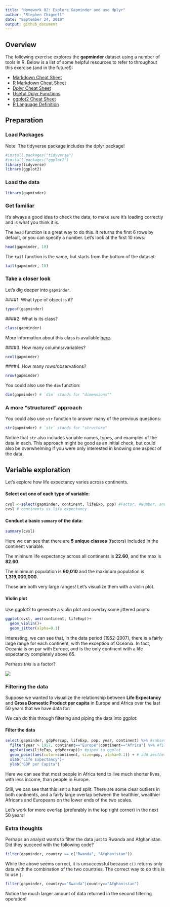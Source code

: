 ```yaml
---
title: "Homework 02: Explore Gapminder and use dplyr"
author: "Stephen Chignell"
date: "September 24, 2018"
output: github_document
---
```

## Overview
The following exercise explores the **gapminder** dataset using a number of tools in R. 
Below is a list of some helpful resources to refer to throughout this exercise (and in the future!):

- [Markdown Cheat Sheet](https://github.com/adam-p/markdown-here/wiki/Markdown-Cheatsheet)
- [R Markdown Cheat Sheet](https://www.rstudio.com/wp-content/uploads/2016/03/rmarkdown-cheatsheet-2.0.pdf)
- [Dplyr Cheat Sheet](https://www.rstudio.com/wp-content/uploads/2015/02/data-wrangling-cheatsheet.pdf)
- [Useful Dplyr Functions](https://www.r-bloggers.com/useful-dplyr-functions-wexamples/)
- [ggplot2 Cheat Sheet](https://www.rstudio.com/wp-content/uploads/2015/03/ggplot2-cheatsheet.pdf)
- [R Language Definition](https://stat.ethz.ch/R-manual/R-devel/doc/manual/R-lang.html#Objects)


## Preparation

### Load Packages
Note: The tidyverse package includes the dplyr package!
```r
#install.packages("tidyverse")
#install.packages("ggplot2")
library(tidyverse)
library(ggplot2)
```

### Load the data
```r
library(gapminder)
```

### Get familiar
It's always a good idea to check the data, to make sure it's loading correctly and is what you think it is.

The `head` function is a great way to do this. It returns the first 6 rows by default, or you can specify a number. Let's look at the first 10 rows:

```r
head(gapminder, 10)
```

The `tail` function is the same, but starts from the bottom of the dataset:
```r
tail(gapminder, 10)
```


### Take a closer look
Let's dig deeper into `gapminder`.


####1. What type of object is it?
```r
typeof(gapminder) 
```


####2. What is its class?
```r
class(gapminder)
```
More information about this class is available [here](https://blog.rstudio.com/2016/03/24/tibble-1-0-0).


####3. How many columns/variables?
```r
ncol(gapminder)
```


####4. How many rows/observations?
```r
nrow(gapminder)
```
You could also use the `dim` function:
```r
dim(gapminder) # `dim` stands for "dimensions""
```

### A more "structured" approach
You could also use `str` function to answer many of the previous questions:
```r
str(gapminder) # `str` stands for "structure"
```
Notice that `str` also includes variable names, types, and examples of the data in each. 
This approach might be good as an initial check, but could also be overwhelming if you were only interested in knowing one aspect of the data.


## Variable exploration

Let's explore how life expectancy varies across continents. 

#### Select out one of each type of variable:
```r
cvsl <-select(gapminder, continent, lifeExp, pop) #Factor, #Number, and #Integer, respectively
cvsl # continents vs life expectancy
```


#### Conduct a basic `summary` of the data:
```r
summary(cvsl)
```
Here we can see that there are **5 unique classes** (factors) included in the continent variable. 

The mininum life expectancy across all continents is **22.60**, and the max is **82.60**.

The minimum population is **60,010** and the maximum population is **1,319,000,000**. 

Those are both very large ranges! Let's visualize them with a violin plot.


#### Violin plot
Use ggplot2 to generate a violin plot and overlay some jittered points:
```r
ggplot(cvsl, aes(continent, lifeExp))+
  geom_violin()+
  geom_jitter(alpha=0.1)
```

Interesting, we can see that, in the data period (1952-2007), there is a fairly large range for each continent, with the exception of Oceania. In fact, Oceania is on par with Europe, and is the only continent with a life expectancy completely above 65.

Perhaps *this* is a factor?

![](https://i.dailymail.co.uk/i/pix/2009/09/30/article-1217153-01B93CD5000004B0-430_468x286.jpg)

### Filtering the data

Suppose we wanted to visualize the relationship between **Life Expectancy** and **Gross Domestic Product per capita** in Europe and Africa over the last 50 years that we have data for:

We can do this through filtering and piping the data into ggplot:

#### Filter the data

```r
select(gapminder, gdpPercap, lifeExp, pop, year, continent) %>% #subsetting data
  filter(year > 1957, continent=="Europe"|continent=="Africa") %>% #filter by criteria
  ggplot(aes(lifeExp, gdpPercap))+ #piped to ggplot
  geom_point(aes(color=continent, size=pop, alpha=0.1)) + # add aesthetics 
  xlab("Life Expectancy")+
  ylab("GDP per Capita")
```

Here we can see that most people in Africa tend to live much shorter lives, with less income, than people in Europe. 

Still, we can see that this isn't a hard split. There are some clear outliers in both continents, and a fairly large overlap between the healthier, wealthier Africans and Europeans on the lower ends of the two scales.

Let's work for more overlap (preferably in the top right corner) in the next 50 years!

### Extra thoughts
Perhaps an analyst wants to filter the data just to Rwanda and Afghanistan. Did they succeed with the following code? 
```r
filter(gapminder, country == c("Rwanda", "Afghanistan"))
```

While the above seems correct, it is unsuccessful because `c()` returns only data with the combination of the two countries. The correct way to do this is to use `|`.

```r
filter(gapminder, country=="Rwanda"|country=="Afghanistan")
```
Notice the much larger amount of data returned in the second filtering operation!

